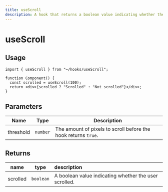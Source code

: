 ```yaml
---
title: useScroll
description: A hook that returns a boolean value indicating whether the user has scrolled horizontally beyond a specified threshold.
---
```


# useScroll

## Usage

```tsx title="Component.tsx"
import { useScroll } from "~/hooks/useScroll";

function Component() {
  const scrolled = useScroll(100);
  return <div>{scrolled ? "Scrolled" : "Not scrolled"}</div>;
}
```

## Parameters

| Name      | Type     | Description                                                    |
| --------- | -------- | -------------------------------------------------------------- |
| threshold | `number` | The amount of pixels to scroll before the hook returns `true`. |

## Returns

| name     | type      | description                                           |
| -------- | --------- | :---------------------------------------------------- |
| scrolled | `boolean` | A boolean value indicating whether the user scrolled. |
